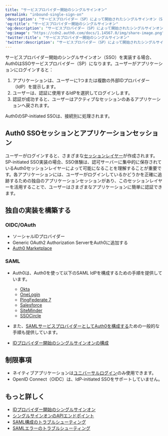 ```yaml
---
title: "サービスプロバイダー開始のシングルサインオン"
permalink: "inbound-single-sign-on"
'description': "サービスプロバイダー（SP）によって開始されたシングルサインオン（SSO）の概要を説明します。"
'og:title': "サービスプロバイダー開始のシングルサインオン"
'og:description': "サービスプロバイダー（SP）によって開始されたシングルサインオン（SSO）の概要を説明します。"
'og:image': "https://cdn2.auth0.com/docs/1.14567.0/img/share-image.png"
'twitter:title': "サービスプロバイダー開始のシングルサインオン"
'twitter:description': "サービスプロバイダー（SP）によって開始されたシングルサインオン（SSO）の概要を説明します。"
---
```


サービスプロバイダー開始のシングルサインオン（<Tooltip data-tooltip-id="react-containers-DefinitionTooltip-0" href="/ja-jp/glossary?term=single-sign-on" tip="シングルサインオン（SSO）: ユーザーが1つのアプリケーションにログインした後、そのユーザーを他のアプリケーションに自動的にログインさせるサービス。" cta="用語集の表示">SSO</Tooltip>）を実装する場合、Auth0はSSOサービスプロバイダー（SP）になります。ユーザーがアプリケーションにログインすると：

1. アプリケーションは、ユーザーに1つまたは複数の外部IDプロバイダー（IdP）を提示します。
2. ユーザーは、認証に使用するIdPを選択してログインします。
3. 認証が成功すると、ユーザーはアクティブなセッションのあるアプリケーションへ戻されます。

Auth0のSP-initiated SSOは、接続別に処理されます。

## Auth0 SSOセッションとアプリケーションセッション

ユーザーがログインすると、さまざまな[セッションレイヤー](/ja-jp/manage-users/sessions/session-layers)が作成されます。SP-initiated SSO実装の場合、SSO体験は、認可サーバーに集中的に保存されているAuth0セッションレイヤーによって可能になることを理解することが重要です。各アプリケーションには、ユーザーがログインしているかどうかを正確に追跡するための独自のアプリケーションセッションがあり、このセッションレイヤーを活用することで、ユーザーはさまざまなアプリケーションに簡単に認証できます。

## 独自の実装を構築する

### OIDC/OAuth

* ソーシャルIDプロバイダー
* Generic OAuth2 <Tooltip data-tooltip-id="react-containers-DefinitionTooltip-3" href="/ja-jp/glossary?term=authorization-server" tip="認可サーバー: ユーザーによるアクセスの限界を定義するために使用される集中管理型サーバー。たとえば、認可サーバーは、ユーザーが利用できるデータ、タスク、機能を制御できます。" cta="用語集の表示">Authorization Server</Tooltip>をAuth0に追加する
* [Auth0 Marketplace](https://marketplace.auth0.com/)

### SAML

* Auth0は、Auth0を使って以下の<Tooltip data-tooltip-id="react-containers-DefinitionTooltip-1" href="/ja-jp/glossary?term=security-assertion-markup-language" tip="Security Assertion Markup Language（SAML）: パスワードなしに二者間で認証情報を交換できる標準化プロトコル。" cta="用語集の表示">SAML</Tooltip> <Tooltip data-tooltip-id="react-containers-DefinitionTooltip-2" href="/ja-jp/glossary?term=idp" tip="IDプロバイダー（IdP）: デジタルIDを保存および管理するサービス。" cta="用語集の表示">IdP</Tooltip>を構成するための手順を提供しています。

  + [Okta](/ja-jp/authenticate/protocols/saml/saml-sso-integrations/configure-auth0-saml-service-provider/configure-okta-as-saml-identity-provider)
  + [OneLogin](/ja-jp/authenticate/protocols/saml/saml-sso-integrations/configure-auth0-saml-service-provider/configure-onelogin-as-saml-identity-provider)
  + [PingFederate 7](/ja-jp/authenticate/protocols/saml/saml-sso-integrations/configure-auth0-saml-service-provider/configure-pingfederate-as-saml-identity-provider)
  + [Salesforce](/ja-jp/authenticate/protocols/saml/saml-sso-integrations/configure-auth0-saml-service-provider/configure-salesforce-as-saml-identity-provider)
  + [SiteMinder](/ja-jp/authenticate/protocols/saml/saml-sso-integrations/configure-auth0-saml-service-provider/configure-siteminder-as-saml-identity-provider)
  + [SSOCircle](/ja-jp/authenticate/protocols/saml/saml-sso-integrations/configure-auth0-saml-service-provider/configure-ssocircle-as-saml-identity-provider)
* また、[SAMLサービスプロバイダーとしてAuth0を構成する](/ja-jp/authenticate/protocols/saml/saml-sso-integrations/configure-auth0-saml-service-provider)ための一般的な手順も提供しています。
* [IDプロバイダー開始のシングルサインオンの構成](/ja-jp/authenticate/protocols/saml/saml-sso-integrations/identity-provider-initiated-single-sign-on)

## 制限事項

* ネイティブアプリケーションは[ユニバーサルログイン](/ja-jp/authenticate/login/auth0-universal-login)のみ使用できます。
* <Tooltip data-tooltip-id="react-containers-DefinitionTooltip-0" href="/ja-jp/glossary?term=openid" tip="OpenID: アプリケーションがログイン情報を収集および保存することなくにユーザーのIDを検証できるようにする認証用のオープン標準。" cta="用語集の表示">OpenID</Tooltip> Connect（OIDC）は、IdP-initiated SSOをサポートしていません。

## もっと詳しく

* [IDプロバイダー開始のシングルサインオン](/ja-jp/authenticate/single-sign-on/outbound-single-sign-on)
* [シングルサインオンのAPIエンドポイント](/ja-jp/authenticate/single-sign-on/api-endpoints-for-single-sign-on)
* [SAML構成のトラブルシューティング](/ja-jp/troubleshoot/authentication-issues/troubleshoot-saml-configurations)
* [SAMLエラーのトラブルシューティング](/ja-jp/troubleshoot/authentication-issues/saml-errors)